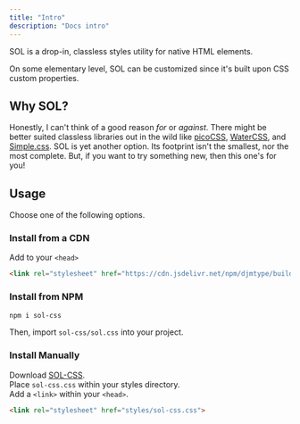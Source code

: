 ```yaml
---
title: "Intro"
description: "Docs intro"
---
```


SOL is a drop-in, classless styles utility for native HTML elements. 

On some elementary level, SOL can be customized since it's built upon CSS custom properties.

## Why SOL?

Honestly, I can't think of a good reason *for* or *against*. There might be better suited classless libraries out in the wild like [picoCSS](https://picocss.com), [WaterCSS](https://watercss.kognise.dev/), and [Simple.css](https://simplecss.org/). SOL is yet another option. Its footprint isn't the smallest, nor the most complete. But, if you want to try something new, then this one's for you! 

## Usage

Choose one of the following options.

### Install from a CDN 

Add to your `<head>` 
```html
<link rel="stylesheet" href="https://cdn.jsdelivr.net/npm/djmtype/build/sol.css">
```

### Install from NPM

```bash
npm i sol-css
```
Then, import `sol-css/sol.css` into your project.


### Install Manually

Download [SOL-CSS](https://github.com/djmtype/sol-css).  
Place `sol-css.css` within your styles directory.  
Add a `<link>` within your `<head>`.

```html
<link rel="stylesheet" href="styles/sol-css.css">
```
